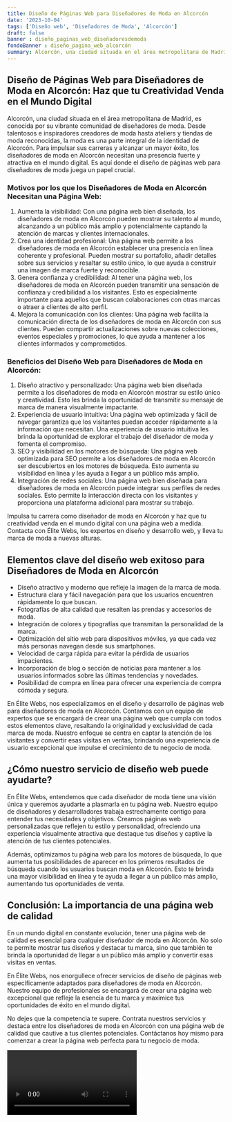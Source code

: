 ```yaml
---
title: Diseño de Páginas Web para Diseñadores de Moda en Alcorcón
date: '2023-10-04'
tags: ['Diseño web', 'Diseñadores de Moda', 'Alcorcón']
draft: false
banner : diseño_paginas_web_diseñadoresdemoda
fondoBanner : diseño_pagina_web_alcorcón
summary: Alcorcón, una ciudad situada en el área metropolitana de Madrid, es conocida por su vibrante comunidad de diseñadores de moda. Desde talentosos e inspiradores creadores de moda hasta ateliers y tiendas de moda reconocidas, la moda es una parte integral de la identidad de Alcorcón. Para impulsar sus carreras y alcanzar un mayor éxito, los diseñadores de moda en Alcorcón necesitan una presencia fuerte y atractiva en el mundo digital. Es aquí donde el diseño de páginas web para diseñadores de moda juega un papel crucial.
---
```


## Diseño de Páginas Web para Diseñadores de Moda en Alcorcón: Haz que tu Creatividad Venda en el Mundo Digital

Alcorcón, una ciudad situada en el área metropolitana de Madrid, es conocida por su vibrante comunidad de diseñadores de moda. Desde talentosos e inspiradores creadores de moda hasta ateliers y tiendas de moda reconocidas, la moda es una parte integral de la identidad de Alcorcón. Para impulsar sus carreras y alcanzar un mayor éxito, los diseñadores de moda en Alcorcón necesitan una presencia fuerte y atractiva en el mundo digital. Es aquí donde el diseño de páginas web para diseñadores de moda juega un papel crucial.

### Motivos por los que los Diseñadores de Moda en Alcorcón Necesitan una Página Web:

1. Aumenta la visibilidad: Con una página web bien diseñada, los diseñadores de moda en Alcorcón pueden mostrar su talento al mundo, alcanzando a un público más amplio y potencialmente captando la atención de marcas y clientes internacionales.
2. Crea una identidad profesional: Una página web permite a los diseñadores de moda en Alcorcón establecer una presencia en línea coherente y profesional. Pueden mostrar su portafolio, añadir detalles sobre sus servicios y resaltar su estilo único, lo que ayuda a construir una imagen de marca fuerte y reconocible.
3. Genera confianza y credibilidad: Al tener una página web, los diseñadores de moda en Alcorcón pueden transmitir una sensación de confianza y credibilidad a los visitantes. Esto es especialmente importante para aquellos que buscan colaboraciones con otras marcas o atraer a clientes de alto perfil.
4. Mejora la comunicación con los clientes: Una página web facilita la comunicación directa de los diseñadores de moda en Alcorcón con sus clientes. Pueden compartir actualizaciones sobre nuevas colecciones, eventos especiales y promociones, lo que ayuda a mantener a los clientes informados y comprometidos.

### Beneficios del Diseño Web para Diseñadores de Moda en Alcorcón:

1. Diseño atractivo y personalizado: Una página web bien diseñada permite a los diseñadores de moda en Alcorcón mostrar su estilo único y creatividad. Esto les brinda la oportunidad de transmitir su mensaje de marca de manera visualmente impactante.
2. Experiencia de usuario intuitiva: Una página web optimizada y fácil de navegar garantiza que los visitantes puedan acceder rápidamente a la información que necesitan. Una experiencia de usuario intuitiva les brinda la oportunidad de explorar el trabajo del diseñador de moda y fomenta el compromiso.
3. SEO y visibilidad en los motores de búsqueda: Una página web optimizada para SEO permite a los diseñadores de moda en Alcorcón ser descubiertos en los motores de búsqueda. Esto aumenta su visibilidad en línea y les ayuda a llegar a un público más amplio.
4. Integración de redes sociales: Una página web bien diseñada para diseñadores de moda en Alcorcón puede integrar sus perfiles de redes sociales. Esto permite la interacción directa con los visitantes y proporciona una plataforma adicional para mostrar su trabajo.

Impulsa tu carrera como diseñador de moda en Alcorcón y haz que tu creatividad venda en el mundo digital con una página web a medida. Contacta con Élite Webs, los expertos en diseño y desarrollo web, y lleva tu marca de moda a nuevas alturas.

<GifSeo />

<Cta />

## Elementos clave del diseño web exitoso para Diseñadores de Moda en Alcorcón

- Diseño atractivo y moderno que refleje la imagen de la marca de moda.
- Estructura clara y fácil navegación para que los usuarios encuentren rápidamente lo que buscan.
- Fotografías de alta calidad que resalten las prendas y accesorios de moda.
- Integración de colores y tipografías que transmitan la personalidad de la marca.
- Optimización del sitio web para dispositivos móviles, ya que cada vez más personas navegan desde sus smartphones.
- Velocidad de carga rápida para evitar la pérdida de usuarios impacientes.
- Incorporación de blog o sección de noticias para mantener a los usuarios informados sobre las últimas tendencias y novedades.
- Posibilidad de compra en línea para ofrecer una experiencia de compra cómoda y segura.

En Élite Webs, nos especializamos en el diseño y desarrollo de páginas web para diseñadores de moda en Alcorcón. Contamos con un equipo de expertos que se encargará de crear una página web que cumpla con todos estos elementos clave, resaltando la originalidad y exclusividad de cada marca de moda. Nuestro enfoque se centra en captar la atención de los visitantes y convertir esas visitas en ventas, brindando una experiencia de usuario excepcional que impulse el crecimiento de tu negocio de moda.

## ¿Cómo nuestro servicio de diseño web puede ayudarte?

En Élite Webs, entendemos que cada diseñador de moda tiene una visión única y queremos ayudarte a plasmarla en tu página web. Nuestro equipo de diseñadores y desarrolladores trabaja estrechamente contigo para entender tus necesidades y objetivos. Creamos páginas web personalizadas que reflejen tu estilo y personalidad, ofreciendo una experiencia visualmente atractiva que destaque tus diseños y captive la atención de tus clientes potenciales.

Además, optimizamos tu página web para los motores de búsqueda, lo que aumenta tus posibilidades de aparecer en los primeros resultados de búsqueda cuando los usuarios buscan moda en Alcorcón. Esto te brinda una mayor visibilidad en línea y te ayuda a llegar a un público más amplio, aumentando tus oportunidades de venta.

## Conclusión: La importancia de una página web de calidad

En un mundo digital en constante evolución, tener una página web de calidad es esencial para cualquier diseñador de moda en Alcorcón. No solo te permite mostrar tus diseños y destacar tu marca, sino que también te brinda la oportunidad de llegar a un público más amplio y convertir esas visitas en ventas.

En Élite Webs, nos enorgullece ofrecer servicios de diseño de páginas web específicamente adaptados para diseñadores de moda en Alcorcón. Nuestro equipo de profesionales se encargará de crear una página web excepcional que refleje la esencia de tu marca y maximice tus oportunidades de éxito en el mundo digital.

No dejes que la competencia te supere. Contrata nuestros servicios y destaca entre los diseñadores de moda en Alcorcón con una página web de calidad que cautive a tus clientes potenciales. Contáctanos hoy mismo para comenzar a crear la página web perfecta para tu negocio de moda.

<Video />

<CtaBot job='Diseñadores de Moda' city='Alcorcón'/>

<Gmaps query='Alcorcón+españa+maps' />